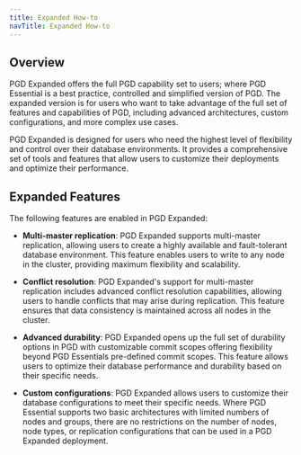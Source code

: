 ```yaml
---
title: Expanded How-to
navTitle: Expanded How-to
---
```


## Overview

PGD Expanded offers the full PGD capability set to users; where PGD Essential is a best practice, controlled and simplified version of PGD. The expanded version is for users who want to take advantage of the full set of features and capabilities of PGD, including advanced architectures, custom configurations, and more complex use cases.

PGD Expanded is designed for users who need the highest level of flexibility and control over their database environments. It provides a comprehensive set of tools and features that allow users to customize their deployments and optimize their performance.

## Expanded Features

The following features are enabled in PGD Expanded:

- **Multi-master replication**: PGD Expanded supports multi-master replication, allowing users to create a highly available and fault-tolerant database environment. This feature enables users to write to any node in the cluster, providing maximum flexibility and scalability.

- **Conflict resolution**: PGD Expanded's support for multi-master replication includes advanced conflict resolution capabilities, allowing users to handle conflicts that may arise during replication. This feature ensures that data consistency is maintained across all nodes in the cluster.

- **Advanced durability**: PGD Expanded opens up the full set of durability options in PGD with customizable commit scopes offering flexibility beyond PGD Essentials pre-defined commit scopes. This feature allows users to optimize their database performance and durability based on their specific needs.

- **Custom configurations**: PGD Expanded allows users to customize their database configurations to meet their specific needs. Where PGD Essential supports two basic architectures with limited numbers of nodes and groups, there are no restrictions on the number of nodes, node types, or replication configurations that can be used in a PGD Expanded deployment.

